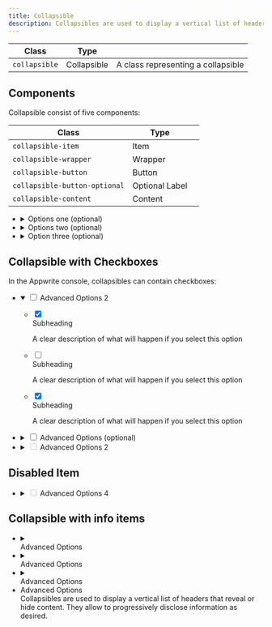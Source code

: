 ```yaml
---
title: Collapsible
description: Collapsibles are used to display a vertical list of headers that reveal or hide content. They allow you to progressively display information as desired.
---
```


| Class                 | Type         |                                                      |
| --------------------- | ------------ | ---------------------------------------------------- |
| `collapsible`         | Collapsible  | A class representing a collapsible                   |

## Components

Collapsible consist of five components:

| Class                         | Type           |     |
| ----------------------------- | -------------- | --- |
| `collapsible-item`            | Item           |     |
| `collapsible-wrapper`         | Wrapper        |     |
| `collapsible-button`          | Button         |     |
| `collapsible-button-optional` | Optional Label |     |
| `collapsible-content`         | Content        |     |

<Preview>
    <ul class="collapsible u-width-full-line">
        <li class="collapsible-item">
            <details class="collapsible-wrapper">
                <summary class="collapsible-button">
                    <span class="text">Options one</span>
                    <span class="collapsible-button-optional">(optional)</span>
                    <div class="icon">
                        <span class="icon-cheveron-down" aria-hidden="true"></span>
                    </div>
                </summary>
                <div class="collapsible-content">
                    <p class="text">
                        Collapsibles are used to display a vertical list of headers that reveal or hide content. They allow to progressively disclose information as desired.
                    </p>
                </div>
            </details>
        </li>
        <li class="collapsible-item">
            <details class="collapsible-wrapper">
                <summary class="collapsible-button">
                    <span class="text">Options two</span>
                    <span class="collapsible-button-optional">(optional)</span>
                    <div class="icon">
                        <span class="icon-cheveron-down" aria-hidden="true"></span>
                    </div>
                </summary>
                <div class="collapsible-content">
                    <p class="text">
                        Collapsibles are used to display a vertical list of headers that reveal or hide content. They allow to progressively disclose information as desired.
                    </p>
                </div>
            </details>
        </li>
        <li class="collapsible-item">
            <details class="collapsible-wrapper">
                <summary class="collapsible-button">
                    <span class="text">Option three</span>
                    <span class="collapsible-button-optional">(optional)</span>
                    <div class="icon">
                        <span class="icon-cheveron-down" aria-hidden="true"></span>
                    </div>
                </summary>
                <div class="collapsible-content">
                    <p class="text">
                        Collapsibles are used to display a vertical list of headers that reveal or hide content. They allow to progressively disclose information as desired.
                    </p>
                </div>
            </details>
        </li>
    </ul>

</Preview>

## Collapsible with Checkboxes

In the Appwrite console, collapsibles can contain checkboxes:

<Preview>
    <ul class="collapsible u-width-full-line">
        <li class="collapsible-item">
            <details class="collapsible-wrapper" open>
                <summary class="collapsible-button">
                    <input type="checkbox" class="is-small" />
                    <span class="body-text-2 u-bold">Advanced Options</span>
                    <span class="inline-tag">2</span>
                    <div class="icon">
                        <span class="icon-cheveron-down" aria-hidden="true"></span>
                    </div>
                </summary>
                <div class="collapsible-content u-margin-block-start-8 u-padding-inline-32">
                    <div class="form">
                        <ul class="form-list">
                            <li class="form-item">
                                <label class="choice-item">
                                    <input type="checkbox" class="is-small" checked />
                                    <div class="choice-item-content">
                                        <div class="choice-item-title">Subheading</div>
                                        <p class="choice-item-paragraph">A clear description of what will happen if you select this option</p>
                                    </div>
                                </label>
                            </li>
                            <li class="form-item">
                                <label class="choice-item">
                                    <input type="checkbox" class="is-small" />
                                    <div class="choice-item-content">
                                        <div class="choice-item-title">Subheading</div>
                                        <p class="choice-item-paragraph">A clear description of what will happen if you select this option</p>
                                    </div>
                                </label>
                            </li>
                            <li class="form-item">
                                <label class="choice-item">
                                    <input type="checkbox" class="is-small" checked />
                                    <div class="choice-item-content">
                                        <div class="choice-item-title">Subheading</div>
                                        <p class="choice-item-paragraph">A clear description of what will happen if you select this option</p>
                                    </div>
                                </label>
                            </li>
                        </ul>
                    </div>
                </div>
            </details>
        </li>
        <li class="collapsible-item">
            <details class="collapsible-wrapper">
                <summary class="collapsible-button">
                    <input type="checkbox" class="is-small" />
                    <span class="body-text-2 u-bold">Advanced Options</span>
                    <span class="collapsible-button-optional">(optional)</span>
                    <div class="icon">
                        <span class="icon-cheveron-down" aria-hidden="true"></span>
                    </div>
                </summary>
                <div class="collapsible-content">
                    Collapsibles are used to display a vertical list of headers that reveal or hide content. They allow to progressively disclose information as desired.
                </div>
            </details>
        </li>
        <li class="collapsible-item">
            <details class="collapsible-wrapper is-disabled">
                <summary class="collapsible-button" tabIndex="-1">
                    <input type="checkbox" class="is-small" disabled />
                    <span class="body-text-2 u-bold u-color-text-disabled">Advanced Options</span>
                    <span class="inline-tag is-disabled">2</span>
                    <div class="icon">
                        <span class="icon-cheveron-down" aria-hidden="true"></span>
                    </div>
                </summary>
                <div class="collapsible-content">
                    Collapsibles are used to display a vertical list of headers that reveal or hide content. They allow to progressively disclose information as desired.
                </div>
            </details>
        </li>
    </ul>

</Preview>

## Disabled Item

<Preview>
    <ul class="collapsible u-width-full-line">
        <li class="collapsible-item">
            <details class="collapsible-wrapper is-disabled">
                <summary class="collapsible-button">
                    <input type="checkbox" class="is-small" disabled />
                    <span class="body-text-2 u-bold u-color-text-disabled">Advanced Options</span>
                    <span class="inline-tag is-disabled">
                        <span class="text">4</span>
                    </span>
                    <div class="icon">
                        <span class="icon-cheveron-down u-color-text-disabled" aria-hidden="true"></span>
                    </div>
                </summary>
                <div class="collapsible-content u-margin-block-start-8 u-padding-inline-32"></div>
            </details>
        </li>
    </ul>

</Preview>

## Collapsible with info items

<Preview>
    <div class="card u-width-full-line">
        <ul class="collapsible u-width-full-line">
            <li class="collapsible-item is-info">
                <details class="collapsible-wrapper">
                    <summary class="collapsible-button u-gap-16">
                        <div class="avatar is-size-small">
                            <span class="icon-question-mark-circle" aria-hidden="true"></span>
                        </div>
                        <span class="body-text-2 u-bold">Advanced Options</span>
                        <div class="icon">
                            <span class="icon-cheveron-down" aria-hidden="true"></span>
                        </div>
                    </summary>
                    <div class="collapsible-content u-padding-inline-start-48 u-padding-inline-end-32 u-margin-inline-start-2">
                        Collapsibles are used to display a vertical list of headers that reveal or hide content. They allow to progressively disclose information as desired.
                    </div>
                </details>
            </li>
            <li class="collapsible-item is-info">
                <details class="collapsible-wrapper">
                    <summary class="collapsible-button u-gap-16">
                        <div class="avatar is-size-small">
                            <span class="icon-question-mark-circle" aria-hidden="true"></span>
                        </div>
                        <span class="body-text-2 u-bold">Advanced Options</span>
                        <div class="icon">
                            <span class="icon-cheveron-down" aria-hidden="true"></span>
                        </div>
                    </summary>
                    <div class="collapsible-content u-padding-inline-start-48 u-padding-inline-end-32 u-margin-inline-start-2">
                        Collapsibles are used to display a vertical list of headers that reveal or hide content. They allow to progressively disclose information as desired.
                    </div>
                </details>
            </li>
            <li class="collapsible-item is-info">
                <details class="collapsible-wrapper">
                    <summary class="collapsible-button u-gap-16">
                        <div class="avatar is-size-small">
                            <span class="icon-question-mark-circle" aria-hidden="true"></span>
                        </div>
                        <span class="body-text-2 u-bold">Advanced Options</span>
                        <div class="icon">
                            <span class="icon-cheveron-down" aria-hidden="true"></span>
                        </div>
                    </summary>
                    <div class="collapsible-content u-padding-inline-start-48 u-padding-inline-end-32 u-margin-inline-start-2">
                        Collapsibles are used to display a vertical list of headers that reveal or hide content. They allow to progressively disclose information as desired.
                    </div>
                </details>
            </li>
            <li class="collapsible-item is-info">
                <div class="collapsible-wrapper is-disabled">
                    <div class="collapsible-button u-gap-16">
                        <div class="avatar is-size-small">
                            <span class="icon-question-mark-circle" aria-hidden="true"></span>
                        </div>
                        <span class="body-text-2 u-bold">Advanced Options</span>
                        <div class="icon">
                            <span class="icon-cheveron-down" aria-hidden="true"></span>
                        </div>
                    </div>
                    <div class="collapsible-content u-padding-inline-start-48 u-padding-inline-end-32 u-margin-inline-start-2">
                        Collapsibles are used to display a vertical list of headers that reveal or hide content. They allow to progressively disclose information as desired.
                    </div>
                </div>
            </li>
        </ul>
    </div>
</Preview>
